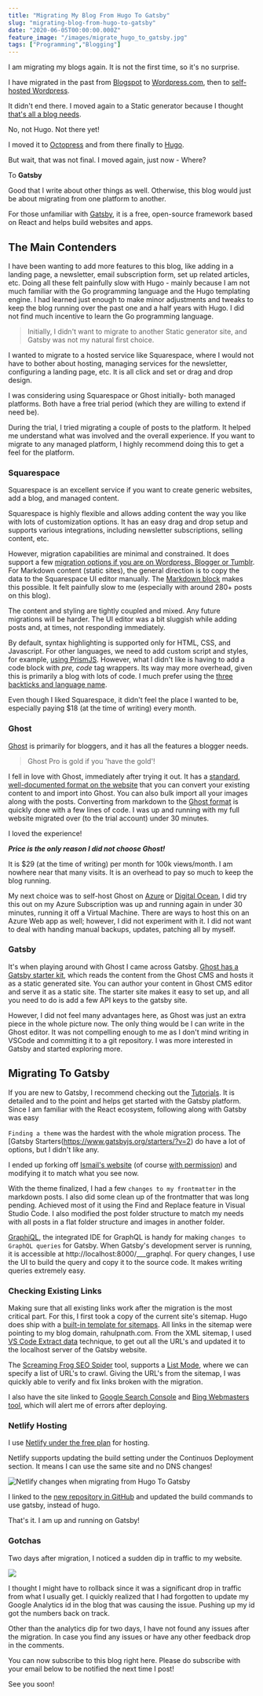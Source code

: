 ```yaml
---
title: "Migrating My Blog From Hugo To Gatsby"
slug: "migrating-blog-from-hugo-to-gatsby"
date: "2020-06-05T00:00:00.000Z"
feature_image: "/images/migrate_hugo_to_gatsby.jpg"
tags: ["Programming","Blogging"]
---
```


I am migrating my blogs again. It is not the first time, so it's no surprise.

I have migrated in the past from [Blogspot](https://rahulpnath.blogspot.com) to [Wordpress.com](https://rahulpnath.wordpress.com), then to [self-hosted Wordpress](/posts/azure-web-sites-moving-wordpress-to-cloud/).

It didn't end there. I moved again to a Static generator because I thought [that's all a blog needs](/posts/static-generator-is-all-a-blog-needs-moving-to-octopress/).

No, not Hugo. Not there yet!

I moved it to [Octopress](/posts/static-generator-is-all-a-blog-needs-moving-to-octopress/) and from there finally to [Hugo](/posts/migrating-octopress-to-hugo/).

But wait, that was not final. I moved again, just now - Where?

To **Gatsby**

Good that I write about other things as well. Otherwise, this blog would just be about migrating from one platform to another.

For those unfamiliar with [Gatsby](https://www.gatsbyjs.org/), it is a free, open-source framework based on React and helps build websites and apps.

The Main Contenders
-------------------

I have been wanting to add more features to this blog, like adding in a landing page, a newsletter, email subscription form, set up related articles, etc. Doing all these felt painfully slow with Hugo - mainly because I am not much familiar with the Go programming language and the Hugo templating engine. I had learned just enough to make minor adjustments and tweaks to keep the blog running over the past one and a half years with Hugo. I did not find much incentive to learn the Go programming language.

> Initially, I didn't want to migrate to another Static generator site, and Gatsby was not my natural first choice.

I wanted to migrate to a hosted service like Squarespace, where I would not have to bother about hosting, managing services for the newsletter, configuring a landing page, etc. It is all click and set or drag and drop design.

I was considering using Squarespace or Ghost initially- both managed platforms. Both have a free trial period (which they are willing to extend if need be).

During the trial, I tried migrating a couple of posts to the platform. It helped me understand what was involved and the overall experience. If you want to migrate to any managed platform, I highly recommend doing this to get a feel for the platform.

### Squarespace

Squarespace is an excellent service if you want to create generic websites, add a blog, and managed content.

Squarespace is highly flexible and allows adding content the way you like with lots of customization options. It has an easy drag and drop setup and supports various integrations, including newsletter subscriptions, selling content, etc.

However, migration capabilities are minimal and constrained. It does support a few [migration options if you are on Wordpress, Blogger or Tumblr](https://support.squarespace.com/hc/en-us/articles/115006390227-Moving-an-existing-site-to-Squarespace/#toc-step-4---import-old-content). For Markdown content (static sites), the general direction is to copy the data to the Squarespace UI editor manually. The [Markdown block](https://support.squarespace.com/hc/en-us/articles/205813788-Markdown-Blocks) makes this possible. It felt painfully slow to me (especially with around 280+ posts on this blog).

The content and styling are tightly coupled and mixed. Any future migrations will be harder. The UI editor was a bit sluggish while adding posts and, at times, not responding immediately.

By default, syntax highlighting is supported only for HTML, CSS, and Javascript. For other languages, we need to add custom script and styles, for example, [using PrismJS](https://www.bitbuildr.com/tech-blog/using-code-highlighting-with-squarespace). However, what I didn't like is having to add a code block with _pre, code_ tag wrappers. Its way may more overhead, given this is primarily a blog with lots of code. I much prefer using the [three backticks and language name](https://gohugo.io/content-management/syntax-highlighting/#highlighting-in-code-fences).

Even though I liked Squarespace, it didn't feel the place I wanted to be, especially paying $18 (at the time of writing) every month.

### Ghost

[Ghost](https://ghost.org/) is primarily for bloggers, and it has all the features a blogger needs.

> Ghost Pro is gold if you 'have the gold'!

I fell in love with Ghost, immediately after trying it out. It has a [standard, well-documented format on the website](https://ghost.org/docs/api/v3/migration/) that you can convert your existing content to and import into Ghost. You can also bulk import all your images along with the posts. Converting from markdown to the [Ghost format](https://ghost.org/docs/api/v3/migration/#converting-markdown) is quickly done with a few lines of code. I was up and running with my full website migrated over (to the trial account) under 30 minutes.

I loved the experience!

**_Price is the only reason I did not choose Ghost!_**

It is $29 (at the time of writing) per month for 100k views/month. I am nowhere near that many visits. It is an overhead to pay so much to keep the blog running.

My next choice was to self-host Ghost on [Azure](https://bitnami.com/stack/ghost/cloud/azure) or [Digital Ocean](https://marketplace.digitalocean.com/apps/ghost), I did try this out on my Azure Subscription was up and running again in under 30 minutes, running it off a Virtual Machine. There are ways to host this on an Azure Web app as well; however, I did not experiment with it. I did not want to deal with handing manual backups, updates, patching all by myself.

### Gatsby

It's when playing around with Ghost I came across Gatsby. [Ghost has a Gatsby starter kit](https://www.gatsbyjs.org/starters/TryGhost/gatsby-starter-ghost/), which reads the content from the Ghost CMS and hosts it as a static generated site. You can author your content in Ghost CMS editor and serve it as a static site. The starter site makes it easy to set up, and all you need to do is add a few API keys to the gatsby site.

However, I did not feel many advantages here, as Ghost was just an extra piece in the whole picture now. The only thing would be I can write in the Ghost editor. It was not compelling enough to me as I don't mind writing in VSCode and committing it to a git repository. I was more interested in Gatsby and started exploring more.

Migrating To Gatsby
-------------------

If you are new to Gatsby, I recommend checking out the [Tutorials](https://www.gatsbyjs.org/tutorial/). It is detailed and to the point and helps get started with the Gatsby platform. Since I am familiar with the React ecosystem, following along with Gatsby was easy

`Finding a theme` was the hardest with the whole migration process. The \[Gatsby Starters(https://www.gatsbyjs.org/starters/?v=2) do have a lot of options, but I didn't like any.

I ended up forking off [Ismail's website](https://smakosh.com/) (of course [with permission](https://twitter.com/rahulpnath/status/1263681056906993665?s=20)) and modifying it to match what you see now.

With the theme finalized, I had a few `changes to my frontmatter` in the markdown posts. I also did some clean up of the frontmatter that was long pending. Achieved most of it using the Find and Replace feature in Visual Studio Code. I also modified the post folder structure to match my needs with all posts in a flat folder structure and images in another folder.

[GraphiQL](https://github.com/graphql/graphiql), the integrated IDE for GraphQL is handy for making `changes to GraphQL queries` for Gatsby. When Gatsby's development server is running, it is accessible at http://localhost:8000/\_\_\_graphql. For query changes, I use the UI to build the query and copy it to the source code. It makes writing queries extremely easy.

### Checking Existing Links

Making sure that all existing links work after the migration is the most critical part. For this, I first took a copy of the current site's sitemap. Hugo does ship with a [built-in template for sitemaps](https://gohugo.io/templates/sitemap-template/). All links in the sitemap were pointing to my blog domain, rahulpnath.com. From the XML sitemap, I used [VS Code Extract data](https://www.youtube.com/watch?v=ouKm7Wkldp0&list=PL59L9XrzUa-kMD1KhQF8CnDLGVwK6G0qZ&index=2) technique, to get out all the URL's and updated it to the localhost server of the Gatsby website.

The [Screaming Frog SEO Spider](https://www.screamingfrog.co.uk/seo-spider/) tool, supports a [List Mode](https://www.screamingfrog.co.uk/how-to-use-list-mode/), where we can specify a list of URL's to crawl. Giving the URL's from the sitemap, I was quickly able to verify and fix links broken with the migration.

I also have the site linked to [Google Search Console](https://search.google.com/search-console/about) and [Bing Webmasters tool](https://www.bing.com/toolbox/webmaster), which will alert me of errors after deploying.

### Netlify Hosting

I use [Netlify under the free plan](https://www.netlify.com/pricing/) for hosting.

Netlify supports updating the build setting under the Continuos Deployment section. It means I can use the same site and no DNS changes!

![Netlify changes when migrating from Hugo To Gatsby](/images/migrate_hugo_to_gatsby_netlify.jpg)

I linked to the [new repository in GitHub](https://github.com/rahulpnath/rahulpnath/) and updated the build commands to use gatsby, instead of hugo.

That's it. I am up and running on Gatsby!

### Gotchas

Two days after migration, I noticed a sudden dip in traffic to my website.

![](/images/migrate_hugo_to_gatsby_analytics_gotcha.jpg)

I thought I might have to rollback since it was a significant drop in traffic from what I usually get. I quickly realized that I had forgotten to update my Google Analytics id in the blog that was causing the issue. Pushing up my id got the numbers back on track.

Other than the analytics dip for two days, I have not found any issues after the migration. In case you find any issues or have any other feedback drop in the comments.

You can now subscribe to this blog right here. Please do subscribe with your email below to be notified the next time I post!

See you soon!
